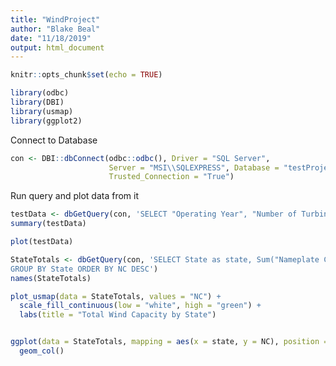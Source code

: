 ---
title: "WindProject"
author: "Blake Beal"
date: "11/18/2019"
output: html_document
---

```{r setup, include=FALSE}
knitr::opts_chunk$set(echo = TRUE)

library(odbc)
library(DBI)
library(usmap)
library(ggplot2)

```

Connect to Database

```{r}

con <- DBI::dbConnect(odbc::odbc(), Driver = "SQL Server", 
                      Server = "MSI\\SQLEXPRESS", Database = "testProjectWind", 
                      Trusted_Connection = "True")
```

Run query and plot data from it

```{r}

testData <- dbGetQuery(con, 'SELECT "Operating Year", "Number of Turbines" FROM dbo.WindCap2017')
summary(testData)

plot(testData)

StateTotals <- dbGetQuery(con, 'SELECT State as state, Sum("Nameplate Capacity (MW)") AS NC FROM dbo.WindCap2017
GROUP BY State ORDER BY NC DESC')
names(StateTotals)

plot_usmap(data = StateTotals, values = "NC") + 
  scale_fill_continuous(low = "white", high = "green") +
  labs(title = "Total Wind Capacity by State")


ggplot(data = StateTotals, mapping = aes(x = state, y = NC), position = position_dodge2(width = 20)) +
  geom_col()


```
